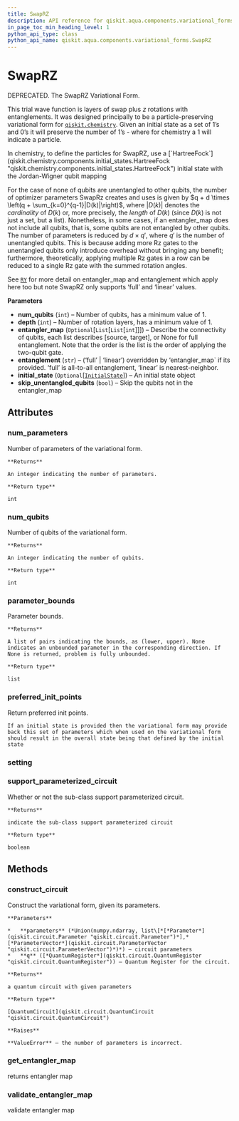 ```yaml
---
title: SwapRZ
description: API reference for qiskit.aqua.components.variational_forms.SwapRZ
in_page_toc_min_heading_level: 1
python_api_type: class
python_api_name: qiskit.aqua.components.variational_forms.SwapRZ
---
```


# SwapRZ

<Class id="qiskit.aqua.components.variational_forms.SwapRZ" isDedicatedPage={true} github="https://github.com/qiskit-community/qiskit-aqua/tree/stable/0.7/qiskit/aqua/components/variational_forms/swaprz.py" signature="SwapRZ(num_qubits, depth=3, entangler_map=None, entanglement='full', initial_state=None, skip_unentangled_qubits=False)" modifiers="class">
  DEPRECATED. The SwapRZ Variational Form.

  This trial wave function is layers of swap plus $z$ rotations with entanglements. It was designed principally to be a particle-preserving variational form for [`qiskit.chemistry`](qiskit_chemistry#module-qiskit.chemistry "qiskit.chemistry"). Given an initial state as a set of 1’s and 0’s it will preserve the number of 1’s - where for chemistry a 1 will indicate a particle.

  <Admonition title="Note" type="note">
    In chemistry, to define the particles for SwapRZ, use a [`HartreeFock`](qiskit.chemistry.components.initial_states.HartreeFock "qiskit.chemistry.components.initial_states.HartreeFock") initial state with the Jordan-Wigner qubit mapping
  </Admonition>

  For the case of none of qubits are unentangled to other qubits, the number of optimizer parameters SwapRz creates and uses is given by $q + d \times \left(q + \sum_{k=0}^{q-1}|D(k)|\right)$, where $|D(k)|$ denotes the *cardinality* of $D(k)$ or, more precisely, the *length* of $D(k)$ (since $D(k)$ is not just a set, but a list). Nonetheless, in some cases, if an entangler\_map does not include all qubits, that is, some qubits are not entangled by other qubits. The number of parameters is reduced by $d \times q'$, where $q'$ is the number of unentangled qubits. This is because adding more Rz gates to the unentangled qubits only introduce overhead without bringing any benefit; furthermore, theoretically, applying multiple Rz gates in a row can be reduced to a single Rz gate with the summed rotation angles.

  See [`RY`](qiskit.aqua.components.variational_forms.RY "qiskit.aqua.components.variational_forms.RY") for more detail on entangler\_map and entanglement which apply here too but note SwapRZ only supports ‘full’ and ‘linear’ values.

  **Parameters**

  *   **num\_qubits** (`int`) – Number of qubits, has a minimum value of 1.
  *   **depth** (`int`) – Number of rotation layers, has a minimum value of 1.
  *   **entangler\_map** (`Optional`\[`List`\[`List`\[`int`]]]) – Describe the connectivity of qubits, each list describes \[source, target], or None for full entanglement. Note that the order is the list is the order of applying the two-qubit gate.
  *   **entanglement** (`str`) – (‘full’ | ‘linear’) overridden by ‘entangler\_map\` if its provided. ‘full’ is all-to-all entanglement, ‘linear’ is nearest-neighbor.
  *   **initial\_state** (`Optional`\[[`InitialState`](qiskit.aqua.components.initial_states.InitialState "qiskit.aqua.components.initial_states.initial_state.InitialState")]) – An initial state object
  *   **skip\_unentangled\_qubits** (`bool`) – Skip the qubits not in the entangler\_map

  ## Attributes

  ### num\_parameters

  <Attribute id="qiskit.aqua.components.variational_forms.SwapRZ.num_parameters">
    Number of parameters of the variational form.

    **Returns**

    An integer indicating the number of parameters.

    **Return type**

    int
  </Attribute>

  ### num\_qubits

  <Attribute id="qiskit.aqua.components.variational_forms.SwapRZ.num_qubits">
    Number of qubits of the variational form.

    **Returns**

    An integer indicating the number of qubits.

    **Return type**

    int
  </Attribute>

  ### parameter\_bounds

  <Attribute id="qiskit.aqua.components.variational_forms.SwapRZ.parameter_bounds">
    Parameter bounds.

    **Returns**

    A list of pairs indicating the bounds, as (lower, upper). None indicates an unbounded parameter in the corresponding direction. If None is returned, problem is fully unbounded.

    **Return type**

    list
  </Attribute>

  ### preferred\_init\_points

  <Attribute id="qiskit.aqua.components.variational_forms.SwapRZ.preferred_init_points">
    Return preferred init points.

    If an initial state is provided then the variational form may provide back this set of parameters which when used on the variational form should result in the overall state being that defined by the initial state
  </Attribute>

  ### setting

  <Attribute id="qiskit.aqua.components.variational_forms.SwapRZ.setting" />

  ### support\_parameterized\_circuit

  <Attribute id="qiskit.aqua.components.variational_forms.SwapRZ.support_parameterized_circuit">
    Whether or not the sub-class support parameterized circuit.

    **Returns**

    indicate the sub-class support parameterized circuit

    **Return type**

    boolean
  </Attribute>

  ## Methods

  ### construct\_circuit

  <Function id="qiskit.aqua.components.variational_forms.SwapRZ.construct_circuit" signature="SwapRZ.construct_circuit(parameters, q=None)">
    Construct the variational form, given its parameters.

    **Parameters**

    *   **parameters** (*Union(numpy.ndarray, list\[*[*Parameter*](qiskit.circuit.Parameter "qiskit.circuit.Parameter")*],* [*ParameterVector*](qiskit.circuit.ParameterVector "qiskit.circuit.ParameterVector")*)*) – circuit parameters
    *   **q** ([*QuantumRegister*](qiskit.circuit.QuantumRegister "qiskit.circuit.QuantumRegister")) – Quantum Register for the circuit.

    **Returns**

    a quantum circuit with given parameters

    **Return type**

    [QuantumCircuit](qiskit.circuit.QuantumCircuit "qiskit.circuit.QuantumCircuit")

    **Raises**

    **ValueError** – the number of parameters is incorrect.
  </Function>

  ### get\_entangler\_map

  <Function id="qiskit.aqua.components.variational_forms.SwapRZ.get_entangler_map" signature="SwapRZ.get_entangler_map(map_type, num_qubits, offset=0)" modifiers="static">
    returns entangler map
  </Function>

  ### validate\_entangler\_map

  <Function id="qiskit.aqua.components.variational_forms.SwapRZ.validate_entangler_map" signature="SwapRZ.validate_entangler_map(entangler_map, num_qubits)" modifiers="static">
    validate entangler map
  </Function>
</Class>

